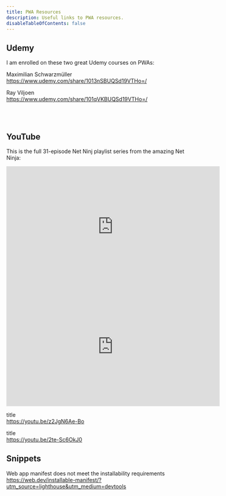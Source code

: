 ```yaml
---
title: PWA Resources
description: Useful links to PWA resources.
disableTableOfContents: false
---
```


## Udemy

I am enrolled on these two great Udemy courses on PWAs:

Maximilian Schwarzmüller  
https://www.udemy.com/share/1013nSBUQSd19VTHo=/

Ray Viljoen  
https://www.udemy.com/share/101qVKBUQSd19VTHo=/

<br />
<br />

## YouTube

This is the full 31-episode Net Ninj playlist series from the amazing Net Ninja:

<iframe
  width="560"
  height="315"
  src="https://www.youtube.com/embed/videoseries?list=PL4cUxeGkcC9gTxqJBcDmoi5Q2pzDusSL7"
  frameborder="0"
  allow="autoplay; encrypted-media"
  allowfullscreen
></iframe>

<iframe
  width="560"
  height="315"
  src="https://www.youtube.com/embed/sFsRylCQblw"
  frameborder="0"
  allow="accelerometer; autoplay; clipboard-write; encrypted-media; gyroscope; picture-in-picture"
  allowfullscreen
></iframe>

title  
https://youtu.be/z2JgN6Ae-Bo

title  
https://youtu.be/2te-Sc6OkJ0

## Snippets

Web app manifest does not meet the installability requirements  
https://web.dev/installable-manifest/?utm_source=lighthouse&utm_medium=devtools
